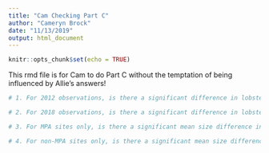 ```yaml
---
title: "Cam Checking Part C"
author: "Cameryn Brock"
date: "11/13/2019"
output: html_document
---
```


```r
knitr::opts_chunk$set(echo = TRUE)
```

This rmd file is for Cam to do Part C without the temptation of being influenced by Allie's answers! 

```r

# 1. For 2012 observations, is there a significant difference in lobster size between MPA and non-MPA sites? 

```

```r

# 2. For 2018 observations, is there a significant difference in lobster size between MPA and non-MPA sites? 

```

```r

# 3. For MPA sites only, is there a significant mean size difference in lobsters observed in 2012 vs. 2018?

```

```r

# 4. For non-MPA sites only, is there a significant mean size difference in lobsters observed in 2012 vs. 2018?

```

